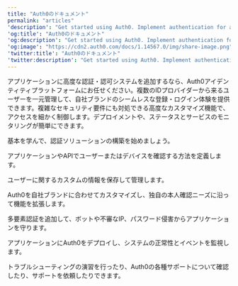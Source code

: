 ---
title: "Auth0のドキュメント"
permalink: "articles"
'description': "Get started using Auth0. Implement authentication for any kind of application in minutes."
'og:title': "Auth0のドキュメント"
'og:description': "Get started using Auth0. Implement authentication for any kind of application in minutes."
'og:image': "https://cdn2.auth0.com/docs/1.14567.0/img/share-image.png"
'twitter:title': "Auth0のドキュメント"
'twitter:description': "Get started using Auth0. Implement authentication for any kind of application in minutes."
---


<AuthDocsPipeline activeId="authenticate"/>

アプリケーションに高度な認証・認可システムを追加するなら、Auth0アイデンティティプラットフォームにお任せください。複数のIDプロバイダーから来るユーザーを一元管理して、自社ブランドのシームレスな登録・ログイン体験を提供できます。複雑なセキュリティ要件にも対処できる高度なカスタマイズ機能で、アクセスを細かく制御します。デプロイメントや、ステータスとサービスのモニタリングが簡単にできます。

<Card title="はじめに" href="/ja-jp/get-started">

基本を学んで、認証ソリューションの構築を始めましょう。

</Card>

<Card title="認証" href="/ja-jp/authenticate">

アプリケーションやAPIでユーザーまたはデバイスを確認する方法を定義します。

</Card>

<Card title="ユーザー管理" href="/ja-jp/manage-users">

ユーザーに関するカスタムの情報を保存して管理します。

</Card>

<Card title="カスタマイズ" href="/ja-jp/customize">

Auth0を自社ブランドに合わせてカスタマイズし、独自の本人確認ニーズに沿って機能を拡張します。

</Card>

<Card title="セキュリティ保護" href="/ja-jp/secure">

多要素認証を追加して、ボットや不審なIP、パスワード侵害からアプリケーションを守ります。

</Card>

<Card title="デプロイメントとモニタリング" href="/ja-jp/deploy-monitor">

アプリケーションにAuth0をデプロイし、システムの正常性とイベントを監視します。

</Card>

<Card title="トラブルシューティング" href="/ja-jp/troubleshoot">

トラブルシューティングの演習を行ったり、Auth0の各種サポートについて確認したり、サポートを依頼したりできます。

</Card>

